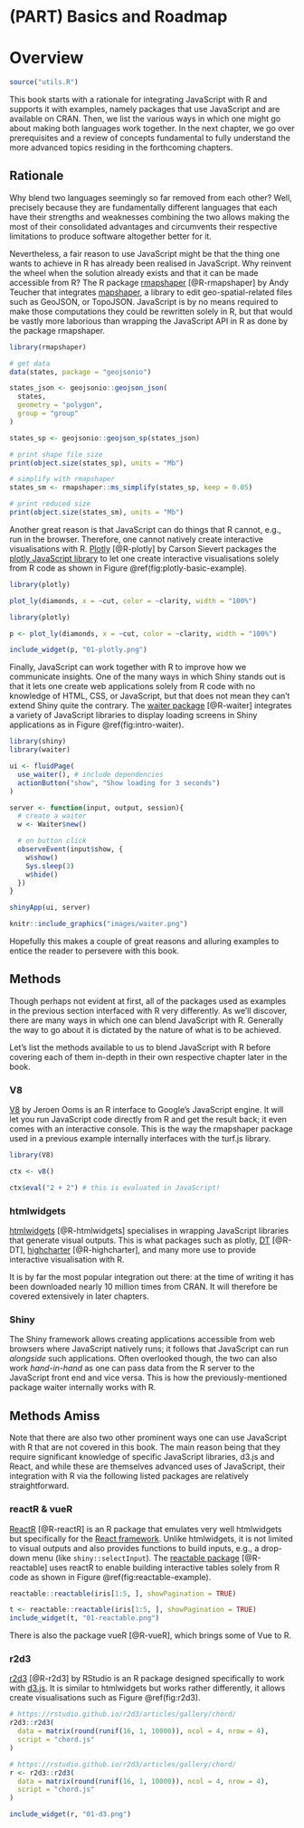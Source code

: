 \mainmatter

# (PART) Basics and Roadmap {-}

# Overview {#intro-overview}

```r
source("utils.R")
```

This book starts with a rationale for integrating JavaScript with R and supports it with examples, namely packages that use JavaScript and are available on CRAN. Then, we list the various ways in which one might go about making both languages work together. In the next chapter, we go over prerequisites and a review of concepts fundamental to fully understand the more advanced topics residing in the forthcoming chapters. 

## Rationale {#intro-overview-rationale}

Why blend two languages seemingly so far removed from each other? Well, precisely because they are fundamentally different languages that each have their strengths and weaknesses combining the two allows making the most of their consolidated advantages and circumvents their respective limitations to produce software altogether better for it. 

Nevertheless, a fair reason to use JavaScript might be that the thing one wants to achieve in R has already been realised in JavaScript. Why reinvent the wheel when the solution already exists and that it can be made accessible from R? The R package [rmapshaper](https://github.com/ateucher/rmapshaper) [@R-rmapshaper] by Andy Teucher that integrates [mapshaper](https://github.com/mbloch/mapshaper/), a library to edit geo-spatial-related files such as GeoJSON, or TopoJSON. JavaScript is by no means required to make those computations they could be rewritten solely in R, but that would be vastly more laborious than wrapping the JavaScript API in R as done by the package rmapshaper.

```r
library(rmapshaper)

# get data
data(states, package = "geojsonio")

states_json <- geojsonio::geojson_json(
  states, 
  geometry = "polygon", 
  group = "group"
)

states_sp <- geojsonio::geojson_sp(states_json)

# print shape file size
print(object.size(states_sp), units = "Mb")

# simplify with rmapshaper
states_sm <- rmapshaper::ms_simplify(states_sp, keep = 0.05)

# print reduced size
print(object.size(states_sm), units = "Mb")
```

Another great reason is that JavaScript can do things that R cannot, e.g., run in the browser. Therefore, one cannot natively create interactive visualisations with R. [Plotly](https://plotly-r.com/) [@R-plotly] by Carson Sievert packages the [plotly JavaScript library](https://plot.ly/) to let one create interactive visualisations solely from R code as shown in Figure \@ref(fig:plotly-basic-example).

```r
library(plotly)

plot_ly(diamonds, x = ~cut, color = ~clarity, width = "100%")
```

```r
library(plotly)

p <- plot_ly(diamonds, x = ~cut, color = ~clarity, width = "100%")

include_widget(p, "01-plotly.png")
```

Finally, JavaScript can work together with R to improve how we communicate insights. One of the many ways in which Shiny stands out is that it lets one create web applications solely from R code with no knowledge of HTML, CSS, or JavaScript, but that does not mean they can't extend Shiny quite the contrary. The [waiter package](http://waiter.john-coene.com/) [@R-waiter] integrates a variety of JavaScript libraries to display loading screens in Shiny applications as in Figure \@ref(fig:intro-waiter).

```r
library(shiny)
library(waiter)

ui <- fluidPage(
  use_waiter(), # include dependencies
  actionButton("show", "Show loading for 3 seconds")
)

server <- function(input, output, session){
  # create a waiter
  w <- Waiter$new()

  # on button click
  observeEvent(input$show, {
    w$show()
    Sys.sleep(3)
    w$hide()
  })
}

shinyApp(ui, server)
```

```r
knitr::include_graphics("images/waiter.png")
```

Hopefully this makes a couple of great reasons and alluring examples to entice the reader to persevere with this book.

## Methods {#intro-methods}

Though perhaps not evident at first, all of the packages used as examples in the previous section interfaced with R very differently. As we'll discover, there are many ways in which one can blend JavaScript with R. Generally the way to go about it is dictated by the nature of what is to be achieved.

Let's list the methods available to us to blend JavaScript with R before covering each of them in-depth in their own respective chapter later in the book.

### V8 {#intro-v8}

[V8](https://github.com/jeroen/v8) by Jeroen Ooms is an R interface to Google's JavaScript engine. It will let you run JavaScript code directly from R and get the result back; it even comes with an interactive console. This is the way the rmapshaper package used in a previous example internally interfaces with the turf.js library.

```r
library(V8)

ctx <- v8()

ctx$eval("2 + 2") # this is evaluated in JavaScript!
```

### htmlwidgets {#intro-htmlwidgets}

[htmlwidgets](http://www.htmlwidgets.org/) [@R-htmlwidgets] specialises in wrapping JavaScript libraries that generate visual outputs. This is what packages such as plotly, [DT](https://rstudio.github.io/DT/) [@R-DT], [highcharter](http://jkunst.com/highcharter/) [@R-highcharter], and many more use to provide interactive visualisation with R.

It is by far the most popular integration out there: at the time of writing it has been downloaded nearly 10 million times from CRAN. It will therefore be covered extensively in later chapters.

### Shiny {#intro-shiny}

The Shiny framework allows creating applications accessible from web browsers where JavaScript natively runs; it follows that JavaScript can run _alongside_ such applications. Often overlooked though, the two can also work _hand-in-hand_ as one can pass data from the R server to the JavaScript front end and vice versa. This is how the previously-mentioned package waiter internally works with R.

## Methods Amiss {#intro-amiss}

Note that there are also two other prominent ways one can use JavaScript with R that are not covered in this book. The main reason being that they require significant knowledge of specific JavaScript libraries, d3.js and React, and while these are themselves advanced uses of JavaScript, their integration with R via the following listed packages are relatively straightforward.

### reactR & vueR {#intro-reactr-vuer}

[ReactR](https://react-r.github.io/reactR/) [@R-reactR] is an R package that emulates very well htmlwidgets but specifically for the [React\index{React} framework](https://reactjs.org/). Unlike htmlwidgets, it is not limited to visual outputs and also provides functions to build inputs, e.g., a drop-down menu (like `shiny::selectInput`). The [reactable package](https://glin.github.io/reactable/) [@R-reactable] uses reactR to enable building interactive tables solely from R code as shown in Figure \@ref(fig:reactable-example).

```r
reactable::reactable(iris[1:5, ], showPagination = TRUE)
```

```r
t <- reactable::reactable(iris[1:5, ], showPagination = TRUE)
include_widget(t, "01-reactable.png")
```

There is also the package vueR [@R-vueR], which brings some of \index{Vue}Vue to R.

### r2d3 {#intro-r2d3}

[r2d3](https://rstudio.github.io/r2d3/) [@R-r2d3] by RStudio is an R package designed specifically to work with [d3.js](https://d3js.org/). It is similar to htmlwidgets but works rather differently, it allows create visualisations such as Figure \@ref(fig:r2d3).

```r
# https://rstudio.github.io/r2d3/articles/gallery/chord/
r2d3::r2d3(
  data = matrix(round(runif(16, 1, 10000)), ncol = 4, nrow = 4), 
  script = "chord.js"
)
```

```r
# https://rstudio.github.io/r2d3/articles/gallery/chord/
r <- r2d3::r2d3(
  data = matrix(round(runif(16, 1, 10000)), ncol = 4, nrow = 4), 
  script = "chord.js"
)

include_widget(r, "01-d3.png")
```
